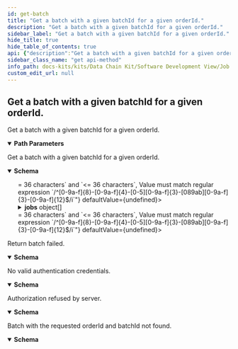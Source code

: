 ```yaml
---
id: get-batch
title: "Get a batch with a given batchId for a given orderId."
description: "Get a batch with a given batchId for a given orderId."
sidebar_label: "Get a batch with a given batchId for a given orderId."
hide_title: true
hide_table_of_contents: true
api: {"description":"Get a batch with a given batchId for a given orderId.","operationId":"getBatch","parameters":[{"description":"Id of the order.","example":"6c311d29-5753-46d4-b32c-19b918ea93b0","in":"path","name":"orderId","required":true,"schema":{"type":"string","format":"uuid","maxLength":36,"minLength":36}},{"description":"Id of the batch.","example":"4bce40b8-64c7-41bf-9ca3-e9432c7fef98","in":"path","name":"batchId","required":true,"schema":{"type":"string","format":"uuid","maxLength":36,"minLength":36}}],"responses":{"200":{"content":{"application/json":{"examples":{"complete":{"value":{"batchId":"f253718e-a270-4367-901b-9d50d9bd8462","batchNumber":1,"batchProcessingState":"COMPLETED","batchTotal":1,"completedOn":"2022-02-03T14:48:54.709Z","jobs":[{"completedOn":"2022-02-03T14:48:54.709Z","id":"6c311d29-5753-46d4-b32c-19b918ea93b0","startedOn":"2022-02-03T14:48:54.709Z","state":"COMPLETED"}],"jobsInBatchChecksum":1,"orderId":"f253718e-a270-4367-901b-9d50d9bd8462","startedOn":"2022-02-03T14:48:54.709Z","totalJobs":1}}},"schema":{"type":"object","additionalProperties":false,"description":"Batch model.","properties":{"batchId":{"type":"string","format":"uuid","description":"Id of the batch.","maxLength":36,"minLength":36,"pattern":"/^[0-9a-f]{8}-[0-9a-f]{4}-[0-5][0-9a-f]{3}-[089ab][0-9a-f]{3}-[0-9a-f]{12}$/i"},"batchNumber":{"type":"integer","format":"int32","description":"Sequential number begins with first (1.) batch."},"batchProcessingState":{"type":"string","description":"The state of the batch.","enum":["INITIALIZED","COMPLETED","PROCESSING","PARTIAL","ERROR"]},"batchTotal":{"type":"integer","format":"int32","description":"The total number of batches."},"completedOn":{"type":"string","format":"date-time"},"jobs":{"type":"array","description":"Array of jobs.","items":{"type":"object","additionalProperties":false,"properties":{"completedOn":{"type":"string","format":"date-time"},"id":{"type":"string","format":"uuid"},"startedOn":{"type":"string","format":"date-time"},"state":{"type":"string","enum":["UNSAVED","INITIAL","RUNNING","TRANSFERS_FINISHED","COMPLETED","CANCELED","ERROR"]}}},"maxItems":2147483647},"jobsInBatchChecksum":{"type":"integer","format":"int32","description":"Expected number of jobs in batch."},"orderId":{"type":"string","format":"uuid","description":"Id of the order.","maxLength":36,"minLength":36,"pattern":"/^[0-9a-f]{8}-[0-9a-f]{4}-[0-5][0-9a-f]{3}-[089ab][0-9a-f]{3}-[0-9a-f]{12}$/i"},"startedOn":{"type":"string","format":"date-time"},"totalJobs":{"type":"integer","format":"int32","description":"Total amount of jobs inside the order."}}}}},"description":"Get a batch with a given batchId for a given orderId."},"400":{"content":{"application/json":{"examples":{"error":{"value":{"error":"Bad request","messages":["BadRequestException"],"statusCode":"400 BAD_REQUEST"}}},"schema":{"type":"object","additionalProperties":false,"description":"Error response.","properties":{"error":{"type":"string","description":"Error."},"messages":{"type":"array","description":"List of error messages.","items":{"type":"string"},"maxItems":2147483647},"statusCode":{"type":"string","description":"Error code.","enum":["100 CONTINUE","101 SWITCHING_PROTOCOLS","102 PROCESSING","103 EARLY_HINTS","103 CHECKPOINT","200 OK","201 CREATED","202 ACCEPTED","203 NON_AUTHORITATIVE_INFORMATION","204 NO_CONTENT","205 RESET_CONTENT","206 PARTIAL_CONTENT","207 MULTI_STATUS","208 ALREADY_REPORTED","226 IM_USED","300 MULTIPLE_CHOICES","301 MOVED_PERMANENTLY","302 FOUND","302 MOVED_TEMPORARILY","303 SEE_OTHER","304 NOT_MODIFIED","305 USE_PROXY","307 TEMPORARY_REDIRECT","308 PERMANENT_REDIRECT","400 BAD_REQUEST","401 UNAUTHORIZED","402 PAYMENT_REQUIRED","403 FORBIDDEN","404 NOT_FOUND","405 METHOD_NOT_ALLOWED","406 NOT_ACCEPTABLE","407 PROXY_AUTHENTICATION_REQUIRED","408 REQUEST_TIMEOUT","409 CONFLICT","410 GONE","411 LENGTH_REQUIRED","412 PRECONDITION_FAILED","413 PAYLOAD_TOO_LARGE","413 REQUEST_ENTITY_TOO_LARGE","414 URI_TOO_LONG","414 REQUEST_URI_TOO_LONG","415 UNSUPPORTED_MEDIA_TYPE","416 REQUESTED_RANGE_NOT_SATISFIABLE","417 EXPECTATION_FAILED","418 I_AM_A_TEAPOT","419 INSUFFICIENT_SPACE_ON_RESOURCE","420 METHOD_FAILURE","421 DESTINATION_LOCKED","422 UNPROCESSABLE_ENTITY","423 LOCKED","424 FAILED_DEPENDENCY","425 TOO_EARLY","426 UPGRADE_REQUIRED","428 PRECONDITION_REQUIRED","429 TOO_MANY_REQUESTS","431 REQUEST_HEADER_FIELDS_TOO_LARGE","451 UNAVAILABLE_FOR_LEGAL_REASONS","500 INTERNAL_SERVER_ERROR","501 NOT_IMPLEMENTED","502 BAD_GATEWAY","503 SERVICE_UNAVAILABLE","504 GATEWAY_TIMEOUT","505 HTTP_VERSION_NOT_SUPPORTED","506 VARIANT_ALSO_NEGOTIATES","507 INSUFFICIENT_STORAGE","508 LOOP_DETECTED","509 BANDWIDTH_LIMIT_EXCEEDED","510 NOT_EXTENDED","511 NETWORK_AUTHENTICATION_REQUIRED"]}}}}},"description":"Return batch failed."},"401":{"content":{"application/json":{"examples":{"error":{"value":{"error":"Unauthorized","messages":["UnauthorizedException"],"statusCode":"401 UNAUTHORIZED"}}},"schema":{"type":"object","additionalProperties":false,"description":"Error response.","properties":{"error":{"type":"string","description":"Error."},"messages":{"type":"array","description":"List of error messages.","items":{"type":"string"},"maxItems":2147483647},"statusCode":{"type":"string","description":"Error code.","enum":["100 CONTINUE","101 SWITCHING_PROTOCOLS","102 PROCESSING","103 EARLY_HINTS","103 CHECKPOINT","200 OK","201 CREATED","202 ACCEPTED","203 NON_AUTHORITATIVE_INFORMATION","204 NO_CONTENT","205 RESET_CONTENT","206 PARTIAL_CONTENT","207 MULTI_STATUS","208 ALREADY_REPORTED","226 IM_USED","300 MULTIPLE_CHOICES","301 MOVED_PERMANENTLY","302 FOUND","302 MOVED_TEMPORARILY","303 SEE_OTHER","304 NOT_MODIFIED","305 USE_PROXY","307 TEMPORARY_REDIRECT","308 PERMANENT_REDIRECT","400 BAD_REQUEST","401 UNAUTHORIZED","402 PAYMENT_REQUIRED","403 FORBIDDEN","404 NOT_FOUND","405 METHOD_NOT_ALLOWED","406 NOT_ACCEPTABLE","407 PROXY_AUTHENTICATION_REQUIRED","408 REQUEST_TIMEOUT","409 CONFLICT","410 GONE","411 LENGTH_REQUIRED","412 PRECONDITION_FAILED","413 PAYLOAD_TOO_LARGE","413 REQUEST_ENTITY_TOO_LARGE","414 URI_TOO_LONG","414 REQUEST_URI_TOO_LONG","415 UNSUPPORTED_MEDIA_TYPE","416 REQUESTED_RANGE_NOT_SATISFIABLE","417 EXPECTATION_FAILED","418 I_AM_A_TEAPOT","419 INSUFFICIENT_SPACE_ON_RESOURCE","420 METHOD_FAILURE","421 DESTINATION_LOCKED","422 UNPROCESSABLE_ENTITY","423 LOCKED","424 FAILED_DEPENDENCY","425 TOO_EARLY","426 UPGRADE_REQUIRED","428 PRECONDITION_REQUIRED","429 TOO_MANY_REQUESTS","431 REQUEST_HEADER_FIELDS_TOO_LARGE","451 UNAVAILABLE_FOR_LEGAL_REASONS","500 INTERNAL_SERVER_ERROR","501 NOT_IMPLEMENTED","502 BAD_GATEWAY","503 SERVICE_UNAVAILABLE","504 GATEWAY_TIMEOUT","505 HTTP_VERSION_NOT_SUPPORTED","506 VARIANT_ALSO_NEGOTIATES","507 INSUFFICIENT_STORAGE","508 LOOP_DETECTED","509 BANDWIDTH_LIMIT_EXCEEDED","510 NOT_EXTENDED","511 NETWORK_AUTHENTICATION_REQUIRED"]}}}}},"description":"No valid authentication credentials."},"403":{"content":{"application/json":{"examples":{"error":{"value":{"error":"Forbidden","messages":["ForbiddenException"],"statusCode":"403 FORBIDDEN"}}},"schema":{"type":"object","additionalProperties":false,"description":"Error response.","properties":{"error":{"type":"string","description":"Error."},"messages":{"type":"array","description":"List of error messages.","items":{"type":"string"},"maxItems":2147483647},"statusCode":{"type":"string","description":"Error code.","enum":["100 CONTINUE","101 SWITCHING_PROTOCOLS","102 PROCESSING","103 EARLY_HINTS","103 CHECKPOINT","200 OK","201 CREATED","202 ACCEPTED","203 NON_AUTHORITATIVE_INFORMATION","204 NO_CONTENT","205 RESET_CONTENT","206 PARTIAL_CONTENT","207 MULTI_STATUS","208 ALREADY_REPORTED","226 IM_USED","300 MULTIPLE_CHOICES","301 MOVED_PERMANENTLY","302 FOUND","302 MOVED_TEMPORARILY","303 SEE_OTHER","304 NOT_MODIFIED","305 USE_PROXY","307 TEMPORARY_REDIRECT","308 PERMANENT_REDIRECT","400 BAD_REQUEST","401 UNAUTHORIZED","402 PAYMENT_REQUIRED","403 FORBIDDEN","404 NOT_FOUND","405 METHOD_NOT_ALLOWED","406 NOT_ACCEPTABLE","407 PROXY_AUTHENTICATION_REQUIRED","408 REQUEST_TIMEOUT","409 CONFLICT","410 GONE","411 LENGTH_REQUIRED","412 PRECONDITION_FAILED","413 PAYLOAD_TOO_LARGE","413 REQUEST_ENTITY_TOO_LARGE","414 URI_TOO_LONG","414 REQUEST_URI_TOO_LONG","415 UNSUPPORTED_MEDIA_TYPE","416 REQUESTED_RANGE_NOT_SATISFIABLE","417 EXPECTATION_FAILED","418 I_AM_A_TEAPOT","419 INSUFFICIENT_SPACE_ON_RESOURCE","420 METHOD_FAILURE","421 DESTINATION_LOCKED","422 UNPROCESSABLE_ENTITY","423 LOCKED","424 FAILED_DEPENDENCY","425 TOO_EARLY","426 UPGRADE_REQUIRED","428 PRECONDITION_REQUIRED","429 TOO_MANY_REQUESTS","431 REQUEST_HEADER_FIELDS_TOO_LARGE","451 UNAVAILABLE_FOR_LEGAL_REASONS","500 INTERNAL_SERVER_ERROR","501 NOT_IMPLEMENTED","502 BAD_GATEWAY","503 SERVICE_UNAVAILABLE","504 GATEWAY_TIMEOUT","505 HTTP_VERSION_NOT_SUPPORTED","506 VARIANT_ALSO_NEGOTIATES","507 INSUFFICIENT_STORAGE","508 LOOP_DETECTED","509 BANDWIDTH_LIMIT_EXCEEDED","510 NOT_EXTENDED","511 NETWORK_AUTHENTICATION_REQUIRED"]}}}}},"description":"Authorization refused by server."},"404":{"content":{"application/json":{"examples":{"error":{"value":{"error":"Not found","messages":["NotFoundException"],"statusCode":"404 NOT_FOUND"}}},"schema":{"type":"object","additionalProperties":false,"description":"Error response.","properties":{"error":{"type":"string","description":"Error."},"messages":{"type":"array","description":"List of error messages.","items":{"type":"string"},"maxItems":2147483647},"statusCode":{"type":"string","description":"Error code.","enum":["100 CONTINUE","101 SWITCHING_PROTOCOLS","102 PROCESSING","103 EARLY_HINTS","103 CHECKPOINT","200 OK","201 CREATED","202 ACCEPTED","203 NON_AUTHORITATIVE_INFORMATION","204 NO_CONTENT","205 RESET_CONTENT","206 PARTIAL_CONTENT","207 MULTI_STATUS","208 ALREADY_REPORTED","226 IM_USED","300 MULTIPLE_CHOICES","301 MOVED_PERMANENTLY","302 FOUND","302 MOVED_TEMPORARILY","303 SEE_OTHER","304 NOT_MODIFIED","305 USE_PROXY","307 TEMPORARY_REDIRECT","308 PERMANENT_REDIRECT","400 BAD_REQUEST","401 UNAUTHORIZED","402 PAYMENT_REQUIRED","403 FORBIDDEN","404 NOT_FOUND","405 METHOD_NOT_ALLOWED","406 NOT_ACCEPTABLE","407 PROXY_AUTHENTICATION_REQUIRED","408 REQUEST_TIMEOUT","409 CONFLICT","410 GONE","411 LENGTH_REQUIRED","412 PRECONDITION_FAILED","413 PAYLOAD_TOO_LARGE","413 REQUEST_ENTITY_TOO_LARGE","414 URI_TOO_LONG","414 REQUEST_URI_TOO_LONG","415 UNSUPPORTED_MEDIA_TYPE","416 REQUESTED_RANGE_NOT_SATISFIABLE","417 EXPECTATION_FAILED","418 I_AM_A_TEAPOT","419 INSUFFICIENT_SPACE_ON_RESOURCE","420 METHOD_FAILURE","421 DESTINATION_LOCKED","422 UNPROCESSABLE_ENTITY","423 LOCKED","424 FAILED_DEPENDENCY","425 TOO_EARLY","426 UPGRADE_REQUIRED","428 PRECONDITION_REQUIRED","429 TOO_MANY_REQUESTS","431 REQUEST_HEADER_FIELDS_TOO_LARGE","451 UNAVAILABLE_FOR_LEGAL_REASONS","500 INTERNAL_SERVER_ERROR","501 NOT_IMPLEMENTED","502 BAD_GATEWAY","503 SERVICE_UNAVAILABLE","504 GATEWAY_TIMEOUT","505 HTTP_VERSION_NOT_SUPPORTED","506 VARIANT_ALSO_NEGOTIATES","507 INSUFFICIENT_STORAGE","508 LOOP_DETECTED","509 BANDWIDTH_LIMIT_EXCEEDED","510 NOT_EXTENDED","511 NETWORK_AUTHENTICATION_REQUIRED"]}}}}},"description":"Batch with the requested orderId and batchId not found."}},"security":[{"oAuth2":[]}],"tags":["Item Relationship Service"],"method":"get","path":"/irs/orders/{orderId}/batches/{batchId}","servers":[{"url":"http://localhost:8080"}],"securitySchemes":{"oAuth2":{"flows":{"clientCredentials":{"scopes":{},"tokenUrl":"https://localhost"}},"type":"oauth2"}},"info":{"description":"The API of the Item Relationship Service (IRS) for retrieving item graphs along the value chain of CATENA-X partners.","title":"IRS API","version":"2.1.0"},"postman":{"name":"Get a batch with a given batchId for a given orderId.","description":{"content":"Get a batch with a given batchId for a given orderId.","type":"text/plain"},"url":{"path":["irs","orders",":orderId","batches",":batchId"],"host":["{{baseUrl}}"],"query":[],"variable":[{"disabled":false,"description":{"content":"(Required) Id of the order.","type":"text/plain"},"type":"any","value":"","key":"orderId"},{"disabled":false,"description":{"content":"(Required) Id of the batch.","type":"text/plain"},"type":"any","value":"","key":"batchId"}]},"header":[{"key":"Accept","value":"application/json"}],"method":"GET","auth":{"type":"oauth2","oauth2":[]}}}
sidebar_class_name: "get api-method"
info_path: docs-kits/kits/Data Chain Kit/Software Development View/Job Api/irs-api
custom_edit_url: null
---
```



## Get a batch with a given batchId for a given orderId.



Get a batch with a given batchId for a given orderId.

<details style={{"marginBottom":"1rem"}} data-collapsed={false} open={true}><summary style={{}}><strong>Path Parameters</strong></summary><div><ul><ParamsItem className={"paramsItem"} param={{"description":"Id of the order.","example":"6c311d29-5753-46d4-b32c-19b918ea93b0","in":"path","name":"orderId","required":true,"schema":{"type":"string","format":"uuid","maxLength":36,"minLength":36}}}></ParamsItem><ParamsItem className={"paramsItem"} param={{"description":"Id of the batch.","example":"4bce40b8-64c7-41bf-9ca3-e9432c7fef98","in":"path","name":"batchId","required":true,"schema":{"type":"string","format":"uuid","maxLength":36,"minLength":36}}}></ParamsItem></ul></div></details><div><ApiTabs><TabItem label={"200"} value={"200"}><div>

Get a batch with a given batchId for a given orderId.

</div><div><MimeTabs schemaType={"response"}><TabItem label={"application/json"} value={"application/json"}><SchemaTabs><TabItem label={"Schema"} value={"Schema"}><details style={{}} data-collapsed={false} open={true}><summary style={{"textAlign":"left"}}><strong>Schema</strong></summary><div style={{"textAlign":"left","marginLeft":"1rem"}}></div><ul style={{"marginLeft":"1rem"}}><SchemaItem collapsible={false} name={"batchId"} required={false} deprecated={undefined} schemaDescription={"Id of the batch."} schemaName={"uuid"} qualifierMessage={"**Possible values:** `>= 36 characters` and `<= 36 characters`, Value must match regular expression `/^[0-9a-f]{8}-[0-9a-f]{4}-[0-5][0-9a-f]{3}-[089ab][0-9a-f]{3}-[0-9a-f]{12}$/i`"} defaultValue={undefined}></SchemaItem><SchemaItem collapsible={false} name={"batchNumber"} required={false} deprecated={undefined} schemaDescription={"Sequential number begins with first (1.) batch."} schemaName={"int32"} qualifierMessage={undefined} defaultValue={undefined}></SchemaItem><SchemaItem collapsible={false} name={"batchProcessingState"} required={false} deprecated={undefined} schemaDescription={"The state of the batch."} schemaName={"string"} qualifierMessage={"**Possible values:** [`INITIALIZED`, `COMPLETED`, `PROCESSING`, `PARTIAL`, `ERROR`]"} defaultValue={undefined}></SchemaItem><SchemaItem collapsible={false} name={"batchTotal"} required={false} deprecated={undefined} schemaDescription={"The total number of batches."} schemaName={"int32"} qualifierMessage={undefined} defaultValue={undefined}></SchemaItem><SchemaItem collapsible={false} name={"completedOn"} required={false} deprecated={undefined} schemaDescription={undefined} schemaName={"date-time"} qualifierMessage={undefined} defaultValue={undefined}></SchemaItem><SchemaItem collapsible={true} className={"schemaItem"}><details style={{}}><summary style={{}}><strong>jobs</strong><span style={{"opacity":"0.6"}}> object[]</span></summary><div style={{"marginLeft":"1rem"}}><div style={{"marginTop":".5rem","marginBottom":".5rem"}}>

**Possible values:** `<= 2147483647`

</div><div style={{"marginTop":".5rem","marginBottom":".5rem"}}>

Array of jobs.

</div><SchemaItem collapsible={false} name={"completedOn"} required={false} deprecated={undefined} schemaDescription={undefined} schemaName={"date-time"} qualifierMessage={undefined} defaultValue={undefined}></SchemaItem><SchemaItem collapsible={false} name={"id"} required={false} deprecated={undefined} schemaDescription={undefined} schemaName={"uuid"} qualifierMessage={undefined} defaultValue={undefined}></SchemaItem><SchemaItem collapsible={false} name={"startedOn"} required={false} deprecated={undefined} schemaDescription={undefined} schemaName={"date-time"} qualifierMessage={undefined} defaultValue={undefined}></SchemaItem><SchemaItem collapsible={false} name={"state"} required={false} deprecated={undefined} schemaDescription={undefined} schemaName={"string"} qualifierMessage={"**Possible values:** [`UNSAVED`, `INITIAL`, `RUNNING`, `TRANSFERS_FINISHED`, `COMPLETED`, `CANCELED`, `ERROR`]"} defaultValue={undefined}></SchemaItem></div></details></SchemaItem><SchemaItem collapsible={false} name={"jobsInBatchChecksum"} required={false} deprecated={undefined} schemaDescription={"Expected number of jobs in batch."} schemaName={"int32"} qualifierMessage={undefined} defaultValue={undefined}></SchemaItem><SchemaItem collapsible={false} name={"orderId"} required={false} deprecated={undefined} schemaDescription={"Id of the order."} schemaName={"uuid"} qualifierMessage={"**Possible values:** `>= 36 characters` and `<= 36 characters`, Value must match regular expression `/^[0-9a-f]{8}-[0-9a-f]{4}-[0-5][0-9a-f]{3}-[089ab][0-9a-f]{3}-[0-9a-f]{12}$/i`"} defaultValue={undefined}></SchemaItem><SchemaItem collapsible={false} name={"startedOn"} required={false} deprecated={undefined} schemaDescription={undefined} schemaName={"date-time"} qualifierMessage={undefined} defaultValue={undefined}></SchemaItem><SchemaItem collapsible={false} name={"totalJobs"} required={false} deprecated={undefined} schemaDescription={"Total amount of jobs inside the order."} schemaName={"int32"} qualifierMessage={undefined} defaultValue={undefined}></SchemaItem></ul></details></TabItem><TabItem label={"Example (from schema)"} value={"Example (from schema)"}><ResponseSamples responseExample={"{\n  \"batchId\": \"3fa85f64-5717-4562-b3fc-2c963f66afa6\",\n  \"batchNumber\": 0,\n  \"batchProcessingState\": \"INITIALIZED\",\n  \"batchTotal\": 0,\n  \"completedOn\": \"2023-12-08\",\n  \"jobs\": [\n    {\n      \"completedOn\": \"2023-12-08\",\n      \"id\": \"3fa85f64-5717-4562-b3fc-2c963f66afa6\",\n      \"startedOn\": \"2023-12-08\",\n      \"state\": \"UNSAVED\"\n    }\n  ],\n  \"jobsInBatchChecksum\": 0,\n  \"orderId\": \"3fa85f64-5717-4562-b3fc-2c963f66afa6\",\n  \"startedOn\": \"2023-12-08\",\n  \"totalJobs\": 0\n}"} language={"json"}></ResponseSamples></TabItem><TabItem label={"Complete"} value={"Complete"}><ResponseSamples responseExample={"{\n  \"batchId\": \"f253718e-a270-4367-901b-9d50d9bd8462\",\n  \"batchNumber\": 1,\n  \"batchProcessingState\": \"COMPLETED\",\n  \"batchTotal\": 1,\n  \"completedOn\": \"2022-02-03T14:48:54.709Z\",\n  \"jobs\": [\n    {\n      \"completedOn\": \"2022-02-03T14:48:54.709Z\",\n      \"id\": \"6c311d29-5753-46d4-b32c-19b918ea93b0\",\n      \"startedOn\": \"2022-02-03T14:48:54.709Z\",\n      \"state\": \"COMPLETED\"\n    }\n  ],\n  \"jobsInBatchChecksum\": 1,\n  \"orderId\": \"f253718e-a270-4367-901b-9d50d9bd8462\",\n  \"startedOn\": \"2022-02-03T14:48:54.709Z\",\n  \"totalJobs\": 1\n}"} language={"json"}></ResponseSamples></TabItem></SchemaTabs></TabItem></MimeTabs></div></TabItem><TabItem label={"400"} value={"400"}><div>

Return batch failed.

</div><div><MimeTabs schemaType={"response"}><TabItem label={"application/json"} value={"application/json"}><SchemaTabs><TabItem label={"Schema"} value={"Schema"}><details style={{}} data-collapsed={false} open={true}><summary style={{"textAlign":"left"}}><strong>Schema</strong></summary><div style={{"textAlign":"left","marginLeft":"1rem"}}></div><ul style={{"marginLeft":"1rem"}}><SchemaItem collapsible={false} name={"error"} required={false} deprecated={undefined} schemaDescription={"Error."} schemaName={"string"} qualifierMessage={undefined} defaultValue={undefined}></SchemaItem><SchemaItem collapsible={false} name={"messages"} required={false} deprecated={undefined} schemaDescription={"List of error messages."} schemaName={"string[]"} qualifierMessage={"**Possible values:** `<= 2147483647`"} defaultValue={undefined}></SchemaItem><SchemaItem collapsible={false} name={"statusCode"} required={false} deprecated={undefined} schemaDescription={"Error code."} schemaName={"string"} qualifierMessage={"**Possible values:** [`100 CONTINUE`, `101 SWITCHING_PROTOCOLS`, `102 PROCESSING`, `103 EARLY_HINTS`, `103 CHECKPOINT`, `200 OK`, `201 CREATED`, `202 ACCEPTED`, `203 NON_AUTHORITATIVE_INFORMATION`, `204 NO_CONTENT`, `205 RESET_CONTENT`, `206 PARTIAL_CONTENT`, `207 MULTI_STATUS`, `208 ALREADY_REPORTED`, `226 IM_USED`, `300 MULTIPLE_CHOICES`, `301 MOVED_PERMANENTLY`, `302 FOUND`, `302 MOVED_TEMPORARILY`, `303 SEE_OTHER`, `304 NOT_MODIFIED`, `305 USE_PROXY`, `307 TEMPORARY_REDIRECT`, `308 PERMANENT_REDIRECT`, `400 BAD_REQUEST`, `401 UNAUTHORIZED`, `402 PAYMENT_REQUIRED`, `403 FORBIDDEN`, `404 NOT_FOUND`, `405 METHOD_NOT_ALLOWED`, `406 NOT_ACCEPTABLE`, `407 PROXY_AUTHENTICATION_REQUIRED`, `408 REQUEST_TIMEOUT`, `409 CONFLICT`, `410 GONE`, `411 LENGTH_REQUIRED`, `412 PRECONDITION_FAILED`, `413 PAYLOAD_TOO_LARGE`, `413 REQUEST_ENTITY_TOO_LARGE`, `414 URI_TOO_LONG`, `414 REQUEST_URI_TOO_LONG`, `415 UNSUPPORTED_MEDIA_TYPE`, `416 REQUESTED_RANGE_NOT_SATISFIABLE`, `417 EXPECTATION_FAILED`, `418 I_AM_A_TEAPOT`, `419 INSUFFICIENT_SPACE_ON_RESOURCE`, `420 METHOD_FAILURE`, `421 DESTINATION_LOCKED`, `422 UNPROCESSABLE_ENTITY`, `423 LOCKED`, `424 FAILED_DEPENDENCY`, `425 TOO_EARLY`, `426 UPGRADE_REQUIRED`, `428 PRECONDITION_REQUIRED`, `429 TOO_MANY_REQUESTS`, `431 REQUEST_HEADER_FIELDS_TOO_LARGE`, `451 UNAVAILABLE_FOR_LEGAL_REASONS`, `500 INTERNAL_SERVER_ERROR`, `501 NOT_IMPLEMENTED`, `502 BAD_GATEWAY`, `503 SERVICE_UNAVAILABLE`, `504 GATEWAY_TIMEOUT`, `505 HTTP_VERSION_NOT_SUPPORTED`, `506 VARIANT_ALSO_NEGOTIATES`, `507 INSUFFICIENT_STORAGE`, `508 LOOP_DETECTED`, `509 BANDWIDTH_LIMIT_EXCEEDED`, `510 NOT_EXTENDED`, `511 NETWORK_AUTHENTICATION_REQUIRED`]"} defaultValue={undefined}></SchemaItem></ul></details></TabItem><TabItem label={"Example (from schema)"} value={"Example (from schema)"}><ResponseSamples responseExample={"{\n  \"error\": \"string\",\n  \"messages\": [\n    \"string\"\n  ],\n  \"statusCode\": \"100 CONTINUE\"\n}"} language={"json"}></ResponseSamples></TabItem><TabItem label={"Error"} value={"Error"}><ResponseSamples responseExample={"{\n  \"error\": \"Bad request\",\n  \"messages\": [\n    \"BadRequestException\"\n  ],\n  \"statusCode\": \"400 BAD_REQUEST\"\n}"} language={"json"}></ResponseSamples></TabItem></SchemaTabs></TabItem></MimeTabs></div></TabItem><TabItem label={"401"} value={"401"}><div>

No valid authentication credentials.

</div><div><MimeTabs schemaType={"response"}><TabItem label={"application/json"} value={"application/json"}><SchemaTabs><TabItem label={"Schema"} value={"Schema"}><details style={{}} data-collapsed={false} open={true}><summary style={{"textAlign":"left"}}><strong>Schema</strong></summary><div style={{"textAlign":"left","marginLeft":"1rem"}}></div><ul style={{"marginLeft":"1rem"}}><SchemaItem collapsible={false} name={"error"} required={false} deprecated={undefined} schemaDescription={"Error."} schemaName={"string"} qualifierMessage={undefined} defaultValue={undefined}></SchemaItem><SchemaItem collapsible={false} name={"messages"} required={false} deprecated={undefined} schemaDescription={"List of error messages."} schemaName={"string[]"} qualifierMessage={"**Possible values:** `<= 2147483647`"} defaultValue={undefined}></SchemaItem><SchemaItem collapsible={false} name={"statusCode"} required={false} deprecated={undefined} schemaDescription={"Error code."} schemaName={"string"} qualifierMessage={"**Possible values:** [`100 CONTINUE`, `101 SWITCHING_PROTOCOLS`, `102 PROCESSING`, `103 EARLY_HINTS`, `103 CHECKPOINT`, `200 OK`, `201 CREATED`, `202 ACCEPTED`, `203 NON_AUTHORITATIVE_INFORMATION`, `204 NO_CONTENT`, `205 RESET_CONTENT`, `206 PARTIAL_CONTENT`, `207 MULTI_STATUS`, `208 ALREADY_REPORTED`, `226 IM_USED`, `300 MULTIPLE_CHOICES`, `301 MOVED_PERMANENTLY`, `302 FOUND`, `302 MOVED_TEMPORARILY`, `303 SEE_OTHER`, `304 NOT_MODIFIED`, `305 USE_PROXY`, `307 TEMPORARY_REDIRECT`, `308 PERMANENT_REDIRECT`, `400 BAD_REQUEST`, `401 UNAUTHORIZED`, `402 PAYMENT_REQUIRED`, `403 FORBIDDEN`, `404 NOT_FOUND`, `405 METHOD_NOT_ALLOWED`, `406 NOT_ACCEPTABLE`, `407 PROXY_AUTHENTICATION_REQUIRED`, `408 REQUEST_TIMEOUT`, `409 CONFLICT`, `410 GONE`, `411 LENGTH_REQUIRED`, `412 PRECONDITION_FAILED`, `413 PAYLOAD_TOO_LARGE`, `413 REQUEST_ENTITY_TOO_LARGE`, `414 URI_TOO_LONG`, `414 REQUEST_URI_TOO_LONG`, `415 UNSUPPORTED_MEDIA_TYPE`, `416 REQUESTED_RANGE_NOT_SATISFIABLE`, `417 EXPECTATION_FAILED`, `418 I_AM_A_TEAPOT`, `419 INSUFFICIENT_SPACE_ON_RESOURCE`, `420 METHOD_FAILURE`, `421 DESTINATION_LOCKED`, `422 UNPROCESSABLE_ENTITY`, `423 LOCKED`, `424 FAILED_DEPENDENCY`, `425 TOO_EARLY`, `426 UPGRADE_REQUIRED`, `428 PRECONDITION_REQUIRED`, `429 TOO_MANY_REQUESTS`, `431 REQUEST_HEADER_FIELDS_TOO_LARGE`, `451 UNAVAILABLE_FOR_LEGAL_REASONS`, `500 INTERNAL_SERVER_ERROR`, `501 NOT_IMPLEMENTED`, `502 BAD_GATEWAY`, `503 SERVICE_UNAVAILABLE`, `504 GATEWAY_TIMEOUT`, `505 HTTP_VERSION_NOT_SUPPORTED`, `506 VARIANT_ALSO_NEGOTIATES`, `507 INSUFFICIENT_STORAGE`, `508 LOOP_DETECTED`, `509 BANDWIDTH_LIMIT_EXCEEDED`, `510 NOT_EXTENDED`, `511 NETWORK_AUTHENTICATION_REQUIRED`]"} defaultValue={undefined}></SchemaItem></ul></details></TabItem><TabItem label={"Example (from schema)"} value={"Example (from schema)"}><ResponseSamples responseExample={"{\n  \"error\": \"string\",\n  \"messages\": [\n    \"string\"\n  ],\n  \"statusCode\": \"100 CONTINUE\"\n}"} language={"json"}></ResponseSamples></TabItem><TabItem label={"Error"} value={"Error"}><ResponseSamples responseExample={"{\n  \"error\": \"Unauthorized\",\n  \"messages\": [\n    \"UnauthorizedException\"\n  ],\n  \"statusCode\": \"401 UNAUTHORIZED\"\n}"} language={"json"}></ResponseSamples></TabItem></SchemaTabs></TabItem></MimeTabs></div></TabItem><TabItem label={"403"} value={"403"}><div>

Authorization refused by server.

</div><div><MimeTabs schemaType={"response"}><TabItem label={"application/json"} value={"application/json"}><SchemaTabs><TabItem label={"Schema"} value={"Schema"}><details style={{}} data-collapsed={false} open={true}><summary style={{"textAlign":"left"}}><strong>Schema</strong></summary><div style={{"textAlign":"left","marginLeft":"1rem"}}></div><ul style={{"marginLeft":"1rem"}}><SchemaItem collapsible={false} name={"error"} required={false} deprecated={undefined} schemaDescription={"Error."} schemaName={"string"} qualifierMessage={undefined} defaultValue={undefined}></SchemaItem><SchemaItem collapsible={false} name={"messages"} required={false} deprecated={undefined} schemaDescription={"List of error messages."} schemaName={"string[]"} qualifierMessage={"**Possible values:** `<= 2147483647`"} defaultValue={undefined}></SchemaItem><SchemaItem collapsible={false} name={"statusCode"} required={false} deprecated={undefined} schemaDescription={"Error code."} schemaName={"string"} qualifierMessage={"**Possible values:** [`100 CONTINUE`, `101 SWITCHING_PROTOCOLS`, `102 PROCESSING`, `103 EARLY_HINTS`, `103 CHECKPOINT`, `200 OK`, `201 CREATED`, `202 ACCEPTED`, `203 NON_AUTHORITATIVE_INFORMATION`, `204 NO_CONTENT`, `205 RESET_CONTENT`, `206 PARTIAL_CONTENT`, `207 MULTI_STATUS`, `208 ALREADY_REPORTED`, `226 IM_USED`, `300 MULTIPLE_CHOICES`, `301 MOVED_PERMANENTLY`, `302 FOUND`, `302 MOVED_TEMPORARILY`, `303 SEE_OTHER`, `304 NOT_MODIFIED`, `305 USE_PROXY`, `307 TEMPORARY_REDIRECT`, `308 PERMANENT_REDIRECT`, `400 BAD_REQUEST`, `401 UNAUTHORIZED`, `402 PAYMENT_REQUIRED`, `403 FORBIDDEN`, `404 NOT_FOUND`, `405 METHOD_NOT_ALLOWED`, `406 NOT_ACCEPTABLE`, `407 PROXY_AUTHENTICATION_REQUIRED`, `408 REQUEST_TIMEOUT`, `409 CONFLICT`, `410 GONE`, `411 LENGTH_REQUIRED`, `412 PRECONDITION_FAILED`, `413 PAYLOAD_TOO_LARGE`, `413 REQUEST_ENTITY_TOO_LARGE`, `414 URI_TOO_LONG`, `414 REQUEST_URI_TOO_LONG`, `415 UNSUPPORTED_MEDIA_TYPE`, `416 REQUESTED_RANGE_NOT_SATISFIABLE`, `417 EXPECTATION_FAILED`, `418 I_AM_A_TEAPOT`, `419 INSUFFICIENT_SPACE_ON_RESOURCE`, `420 METHOD_FAILURE`, `421 DESTINATION_LOCKED`, `422 UNPROCESSABLE_ENTITY`, `423 LOCKED`, `424 FAILED_DEPENDENCY`, `425 TOO_EARLY`, `426 UPGRADE_REQUIRED`, `428 PRECONDITION_REQUIRED`, `429 TOO_MANY_REQUESTS`, `431 REQUEST_HEADER_FIELDS_TOO_LARGE`, `451 UNAVAILABLE_FOR_LEGAL_REASONS`, `500 INTERNAL_SERVER_ERROR`, `501 NOT_IMPLEMENTED`, `502 BAD_GATEWAY`, `503 SERVICE_UNAVAILABLE`, `504 GATEWAY_TIMEOUT`, `505 HTTP_VERSION_NOT_SUPPORTED`, `506 VARIANT_ALSO_NEGOTIATES`, `507 INSUFFICIENT_STORAGE`, `508 LOOP_DETECTED`, `509 BANDWIDTH_LIMIT_EXCEEDED`, `510 NOT_EXTENDED`, `511 NETWORK_AUTHENTICATION_REQUIRED`]"} defaultValue={undefined}></SchemaItem></ul></details></TabItem><TabItem label={"Example (from schema)"} value={"Example (from schema)"}><ResponseSamples responseExample={"{\n  \"error\": \"string\",\n  \"messages\": [\n    \"string\"\n  ],\n  \"statusCode\": \"100 CONTINUE\"\n}"} language={"json"}></ResponseSamples></TabItem><TabItem label={"Error"} value={"Error"}><ResponseSamples responseExample={"{\n  \"error\": \"Forbidden\",\n  \"messages\": [\n    \"ForbiddenException\"\n  ],\n  \"statusCode\": \"403 FORBIDDEN\"\n}"} language={"json"}></ResponseSamples></TabItem></SchemaTabs></TabItem></MimeTabs></div></TabItem><TabItem label={"404"} value={"404"}><div>

Batch with the requested orderId and batchId not found.

</div><div><MimeTabs schemaType={"response"}><TabItem label={"application/json"} value={"application/json"}><SchemaTabs><TabItem label={"Schema"} value={"Schema"}><details style={{}} data-collapsed={false} open={true}><summary style={{"textAlign":"left"}}><strong>Schema</strong></summary><div style={{"textAlign":"left","marginLeft":"1rem"}}></div><ul style={{"marginLeft":"1rem"}}><SchemaItem collapsible={false} name={"error"} required={false} deprecated={undefined} schemaDescription={"Error."} schemaName={"string"} qualifierMessage={undefined} defaultValue={undefined}></SchemaItem><SchemaItem collapsible={false} name={"messages"} required={false} deprecated={undefined} schemaDescription={"List of error messages."} schemaName={"string[]"} qualifierMessage={"**Possible values:** `<= 2147483647`"} defaultValue={undefined}></SchemaItem><SchemaItem collapsible={false} name={"statusCode"} required={false} deprecated={undefined} schemaDescription={"Error code."} schemaName={"string"} qualifierMessage={"**Possible values:** [`100 CONTINUE`, `101 SWITCHING_PROTOCOLS`, `102 PROCESSING`, `103 EARLY_HINTS`, `103 CHECKPOINT`, `200 OK`, `201 CREATED`, `202 ACCEPTED`, `203 NON_AUTHORITATIVE_INFORMATION`, `204 NO_CONTENT`, `205 RESET_CONTENT`, `206 PARTIAL_CONTENT`, `207 MULTI_STATUS`, `208 ALREADY_REPORTED`, `226 IM_USED`, `300 MULTIPLE_CHOICES`, `301 MOVED_PERMANENTLY`, `302 FOUND`, `302 MOVED_TEMPORARILY`, `303 SEE_OTHER`, `304 NOT_MODIFIED`, `305 USE_PROXY`, `307 TEMPORARY_REDIRECT`, `308 PERMANENT_REDIRECT`, `400 BAD_REQUEST`, `401 UNAUTHORIZED`, `402 PAYMENT_REQUIRED`, `403 FORBIDDEN`, `404 NOT_FOUND`, `405 METHOD_NOT_ALLOWED`, `406 NOT_ACCEPTABLE`, `407 PROXY_AUTHENTICATION_REQUIRED`, `408 REQUEST_TIMEOUT`, `409 CONFLICT`, `410 GONE`, `411 LENGTH_REQUIRED`, `412 PRECONDITION_FAILED`, `413 PAYLOAD_TOO_LARGE`, `413 REQUEST_ENTITY_TOO_LARGE`, `414 URI_TOO_LONG`, `414 REQUEST_URI_TOO_LONG`, `415 UNSUPPORTED_MEDIA_TYPE`, `416 REQUESTED_RANGE_NOT_SATISFIABLE`, `417 EXPECTATION_FAILED`, `418 I_AM_A_TEAPOT`, `419 INSUFFICIENT_SPACE_ON_RESOURCE`, `420 METHOD_FAILURE`, `421 DESTINATION_LOCKED`, `422 UNPROCESSABLE_ENTITY`, `423 LOCKED`, `424 FAILED_DEPENDENCY`, `425 TOO_EARLY`, `426 UPGRADE_REQUIRED`, `428 PRECONDITION_REQUIRED`, `429 TOO_MANY_REQUESTS`, `431 REQUEST_HEADER_FIELDS_TOO_LARGE`, `451 UNAVAILABLE_FOR_LEGAL_REASONS`, `500 INTERNAL_SERVER_ERROR`, `501 NOT_IMPLEMENTED`, `502 BAD_GATEWAY`, `503 SERVICE_UNAVAILABLE`, `504 GATEWAY_TIMEOUT`, `505 HTTP_VERSION_NOT_SUPPORTED`, `506 VARIANT_ALSO_NEGOTIATES`, `507 INSUFFICIENT_STORAGE`, `508 LOOP_DETECTED`, `509 BANDWIDTH_LIMIT_EXCEEDED`, `510 NOT_EXTENDED`, `511 NETWORK_AUTHENTICATION_REQUIRED`]"} defaultValue={undefined}></SchemaItem></ul></details></TabItem><TabItem label={"Example (from schema)"} value={"Example (from schema)"}><ResponseSamples responseExample={"{\n  \"error\": \"string\",\n  \"messages\": [\n    \"string\"\n  ],\n  \"statusCode\": \"100 CONTINUE\"\n}"} language={"json"}></ResponseSamples></TabItem><TabItem label={"Error"} value={"Error"}><ResponseSamples responseExample={"{\n  \"error\": \"Not found\",\n  \"messages\": [\n    \"NotFoundException\"\n  ],\n  \"statusCode\": \"404 NOT_FOUND\"\n}"} language={"json"}></ResponseSamples></TabItem></SchemaTabs></TabItem></MimeTabs></div></TabItem></ApiTabs></div>
      